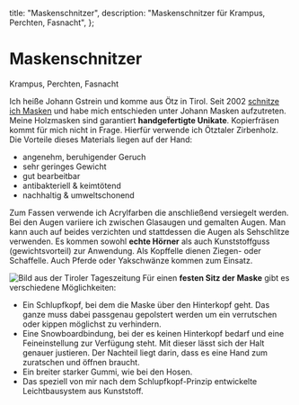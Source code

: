 
  title: "Maskenschnitzer",
  description: "Maskenschnitzer für Krampus, Perchten, Fasnacht",
};


# Maskenschnitzer

<p tw="text-center text-gray-400 -mt-3 mb-4 leading-none">
  Krampus, Perchten, Fasnacht
</p>

Ich heiße Johann Gstrein und komme aus Ötz in Tirol.
Seit 2002 [schnitze ich Masken](/maskenschnitzen/) und habe mich entschieden
unter Johann Masken aufzutreten. Meine Holzmasken sind garantiert
**handgefertigte Unikate**. Kopierfräsen kommt für mich nicht in Frage. Hierfür
verwende ich Ötztaler Zirbenholz. Die Vorteile dieses Materials liegen auf der
Hand:

- angenehm, beruhigender Geruch
- sehr geringes Gewicht
- gut bearbeitbar
- antibakteriell & keimtötend
- nachhaltig & umweltschonend

Zum Fassen verwende ich Acrylfarben die anschließend versiegelt werden. Bei den
Augen variiere ich zwischen Glasaugen und gemalten Augen. Man kann auch auf
beides verzichten und stattdessen die Augen als Sehschlitze verwenden. Es kommen
sowohl **echte Hörner** als auch Kunststoffguss (gewichtsvorteil) zur Anwendung.
Als Kopffelle dienen Ziegen- oder Schaffelle. Auch Pferde oder Yakschwänze
kommen zum Einsatz.

![Bild aus der Tiroler Tageszeitung](/images/tiroler-tageszeitung.jpg "Der Mann hinter den Masken")
Für einen **festen Sitz der Maske** gibt es verschiedene Möglichkeiten:

- Ein Schlupfkopf, bei dem die Maske über den Hinterkopf geht. Das ganze muss
  dabei passgenau gepolstert werden um ein verrutschen oder kippen möglichst zu
  verhindern.
- Eine Snowboardbindung, bei der es keinen Hinterkopf bedarf und eine
  Feineinstellung zur Verfügung steht. Mit dieser lässt sich der Halt genauer
  justieren. Der Nachteil liegt darin, dass es eine Hand zum zuratschen und
  öffnen braucht.
- Ein breiter starker Gummi, wie bei den Hosen.
- Das speziell von mir nach dem Schlupfkopf-Prinzip entwickelte Leichtbausystem
  aus Kunststoff.
